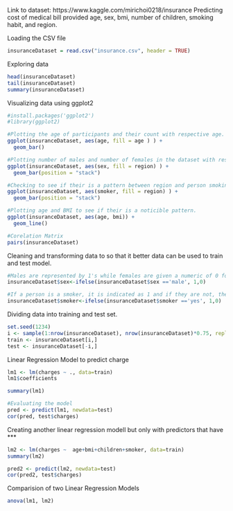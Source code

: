 Link to dataset: https://www.kaggle.com/mirichoi0218/insurance
Predicting cost of medical bill provided age, sex, bmi, number of children, smoking habit, and region.

Loading the CSV file
```r
insuranceDataset = read.csv("insurance.csv", header = TRUE)
```

Exploring data
```r
head(insuranceDataset)
tail(insuranceDataset)
summary(insuranceDataset)
```
Visualizing data using ggplot2
```r
#install.packages('ggplot2')
#library(ggplot2)

#Plotting the age of participants and their count with respective age.
ggplot(insuranceDataset, aes(age, fill = age ) ) +
  geom_bar()

#Plotting number of males and number of females in the dataset with respect to their region.
ggplot(insuranceDataset, aes(sex, fill = region) ) +
  geom_bar(position = "stack")

#Checking to see if their is a pattern between region and person smoking.
ggplot(insuranceDataset, aes(smoker, fill = region) ) +
  geom_bar(position = "stack")

#Plotting age and BMI to see if their is a noticible pattern.
ggplot(insuranceDataset, aes(age, bmi)) +
  geom_line()

#Corelation Matrix
pairs(insuranceDataset)
```





Cleaning and transforming data to so that it better data can be used to train and test model.
```r
#Males are represented by 1's while females are given a numeric of 0 for identification purposes.
insuranceDataset$sex<-ifelse(insuranceDataset$sex =='male', 1,0)

#If a person is a smoker, it is indicated as 1 and if they are not, they are indicated with a 0.
insuranceDataset$smoker<-ifelse(insuranceDataset$smoker =='yes', 1,0)
```

Dividing data into training and test set.
```r
set.seed(1234)
i <- sample(1:nrow(insuranceDataset), nrow(insuranceDataset)*0.75, replace=FALSE)
train <- insuranceDataset[i,]
test <- insuranceDataset[-i,]
```

Linear Regression Model to predict charge
```r
lm1 <- lm(charges ~ ., data=train)
lm1$coefficients

summary(lm1)

#Evaluating the model
pred <- predict(lm1, newdata=test)
cor(pred, test$charges)
```

Creating another linear regression modell but only with predictors that have ***
```r
lm2 <- lm(charges ~  age+bmi+children+smoker, data=train)
summary(lm2)

pred2 <- predict(lm2, newdata=test)
cor(pred2, test$charges)
```

Comparision of two Linear Regression Models
```r
anova(lm1, lm2)
```

